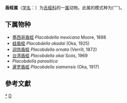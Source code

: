 {{Automatic taxobox
| taxon = Placobdella 
| authority = Blanchard, 1893
| image = Placobdella parasitica (YPM IZ 065235).jpeg
| image_caption = ''[[Placobdella_parasitica|Placobdella parasitica]]''
}}
'''盾蛭属'''（[[学名|学名]]：{{lang|la|''Placobdella''}}）为[[舌蛭科|舌蛭科]]的一[[属|属]]动物。此属的模式种为('''')。

==下属物种==
* [[墨西哥盾蛭|墨西哥盾蛭]] ''Placobdella mexicana'' Moore, 1898
* [[蛙盾蛭|蛙盾蛭]] ''Placobdella okadai'' (Oka, 1925)
* [[润饰盾蛭|润饰盾蛭]] ''Placobdella ornata'' (Verrill, 1872)
* [[台湾盾蛭|台湾盾蛭]] ''Placobdella okai'' Soós, 1969
* ''Placobdella parasitica''
* [[暹罗盾蛭|暹罗盾蛭]] ''Placobdella siamensis'' (Oka, 1917)

==參考文獻==
{{reflist}}

{{taxonbar}}

[[Category:_盾蛭属|*]]
[[Category:_1893年描述的分类群|D]]
